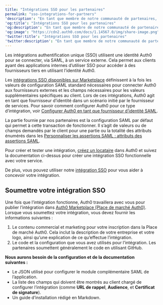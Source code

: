 ```yaml
---
title: "Intégrations SSO pour les partenaires"
permalink: "sso-integrations-for-partners"
'description': "En tant que membre de notre communauté de partenaires, apprenez à créer une intégration SSO."
'og:title': "Intégrations SSO pour les partenaires"
'og:description': "En tant que membre de notre communauté de partenaires, apprenez à créer une intégration SSO."
'og:image': "https://cdn2.auth0.com/docs/1.14567.0/img/share-image.png"
'twitter:title': "Intégrations SSO pour les partenaires"
'twitter:description': "En tant que membre de notre communauté de partenaires, apprenez à créer une intégration SSO."
---
```


Les intégrations authentification unique (<Tooltip href="/docs/fr-ca/glossary?term=single-sign-on" tip="Authentification unique (SSO)
Service qui, après qu’un utilisateur se soit connecté à une application, le connecte automatiquement à d’autres applications." cta="Voir le glossaire">SSO</Tooltip>) utilisent une identité Auth0 pour se connecter, via <Tooltip href="/docs/fr-ca/glossary?term=security-assertion-markup-language" tip="Security Assertion Markup Language (SAML)
Protocole normalisé permettant à deux parties d’échanger des informations d’authentification sans mot de passe." cta="Voir le glossaire">SAML</Tooltip>, à un service externe. Cela permet aux clients ayant des applications internes d’utiliser SSO pour accéder à des fournisseurs tiers en utilisant l’identité Auth0.

Les [intégrations SSO disponibles sur Marketplace](https://marketplace.auth0.com/features/sso-integrations) définissent à la fois les valeurs de configuration SAML standard nécessaires pour connecter Auth0 aux fournisseurs externes et les champs nécessaires pour les valeurs supplémentaires spécifiques au client. Lors de ces intégrations, Auth0 agit en tant que fournisseur d’identité dans un scénario initié par le fournisseur de services. Pour savoir comment configurer Auth0 pour ce type d’intégration, voir [Configurer Auth0 en tant que fournisseur d’identité SAML](/docs/fr-ca/authenticate/single-sign-on/outbound-single-sign-on/configure-auth0-saml-identity-provider).

La partie fournie par nos partenaires est la configuration SAML par défaut qui permet à cette transaction de fonctionner. Il s’agit de valeurs ou de champs demandés par le client pour une partie ou la totalité des attributs énumérés dans les [Personnaliser les assertions SAML : attributs des assertions SAML](/docs/fr-ca/authenticate/protocols/saml/saml-configuration/customize-saml-assertions).

Pour créer et tester une intégration, [créez un locataire](https://auth0.com/signup) dans Auth0 et suivez la documentation ci-dessus pour créer une intégration SSO fonctionnelle avec votre service.

De plus, vous pouvez utiliser notre [intégration SSO](https://github.com/auth0-marketplace/TEMPLATE-sso) pour vous aider à concevoir votre intégration.

## Soumettre votre intégration SSO

Une fois que l’intégration fonctionne, Auth0 travaillera avec vous pour publier l’intégration dans [Auth0 Marketplace (Place de marché Auth0)](http://marketplace.auth0.com/). Lorsque vous soumettez votre intégration, vous devez fournir les informations suivantes :

1. Le contenu commercial et marketing pour votre inscription dans la Place de marché Auth0. Cela inclut la description de votre entreprise et votre logo, ainsi qu’une explication de ce qu’effectue l’intégration.
2. Le code et la configuration que vous avez utilisés pour l’intégration. Les partenaires soumettent généralement le code en utilisant GitHub.

**Nous aurons besoin de la configuration et de la documentation suivantes :**

* Le JSON utilisé pour configurer le module complémentaire SAML de l’application.
* La liste des champs qui doivent être montrés au client chargé de configurer l’intégration (comme **URL de rappel**, **<Tooltip href="/docs/fr-ca/glossary?term=audience" tip="Audience
Identifiant unique de 'audience d’un jeton émis. Appelé aud dans un jeton, sa valeur contient l’identifiant soit d’une application (Client ID) pour un jeton d’ID, soit d’une API (API Identifier) pour un jeton d’accès." cta="Voir le glossaire">Audience</Tooltip>**, et **Certificat de signature**).
* Un guide d’installation rédigé en Markdown.